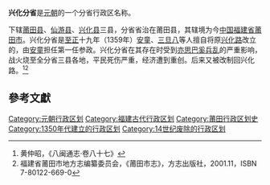 {{福建历史}}
'''兴化分省'''是[[元朝|元朝]]的一个分省行政区名称。

下辖[[莆田县|莆田县]]、[[仙游县|仙游县]]、[[兴化县_(福建)|兴化县]]三县，分省省治在莆田县，其辖境为今[[中国|中国]][[福建省|福建省]][[莆田市|莆田市]]。兴化分省是[[至正|至正]]十九年（1359年）[[安童_(至正年间)|安童]]、[[三旦八|三旦八]]等人擅自将原[[兴化路|兴化路]]改立的，由[[安童_(至正年间)|安童]]担任第一任参政。兴化分省在其存在时受到[[亦思巴奚兵乱|亦思巴奚兵乱]]的严重影响，战火烧至全分省三县各地，平民死伤严重，经济遭到重创。后来又被改制回兴化路。<ref name="《八闽通志·卷八十七》">黄仲昭，《八闽通志·卷八十七》</ref><ref name="《莆田市志》">福建省莆田市地方志编纂委员会，《莆田市志》，方志出版社，2001.11，ISBN 7-80122-669-0</ref>

==參考文獻==
<div class="references-small">
<references></references>
</div>

{{元朝行政区划小作品}}
[[Category:元朝行政区划|Category:元朝行政区划]]
[[Category:福建古代行政区划|Category:福建古代行政区划]]
[[Category:莆田行政区划史|Category:莆田行政区划史]]
[[Category:1350年代建立的行政区划|Category:1350年代建立的行政区划]]
[[Category:14世纪废除的行政区划|Category:14世纪废除的行政区划]]
